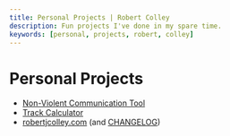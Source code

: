 ```yaml
---
title: Personal Projects | Robert Colley
description: Fun projects I've done in my spare time.
keywords: [personal, projects, robert, colley]
---
```


# Personal Projects

- [Non-Violent Communication Tool](./evaluative-words-to-universal-need)
- [Track Calculator](./track-calculator)
- [robertjcolley.com](https://github.com/robertjcolley/robertjcolley-com) (and [CHANGELOG](./changelog))
